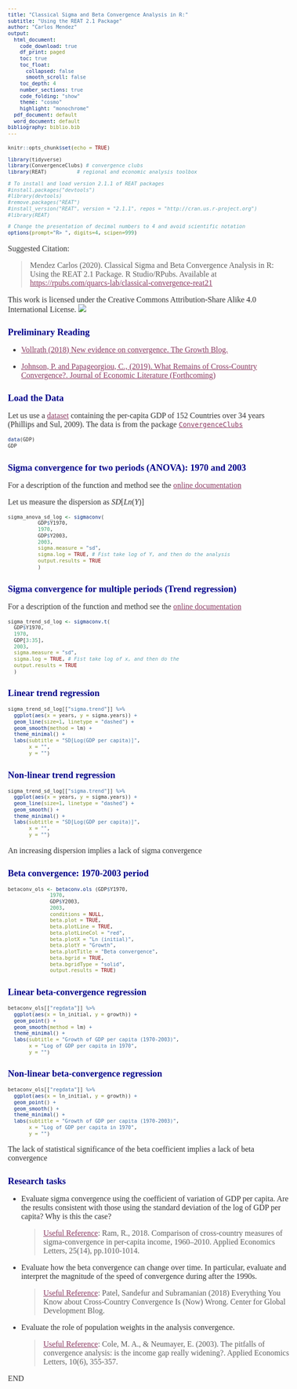 ```yaml
---
title: "Classical Sigma and Beta Convergence Analysis in R:"
subtitle: "Using the REAT 2.1 Package"
author: "Carlos Mendez"
output:
  html_document:
    code_download: true
    df_print: paged
    toc: true
    toc_float:
      collapsed: false
      smooth_scroll: false
    toc_depth: 4
    number_sections: true
    code_folding: "show"
    theme: "cosmo"
    highlight: "monochrome"
  pdf_document: default
  word_document: default
bibliography: biblio.bib
---
```



<style>
h1.title {font-size: 18pt; color: DarkBlue;} 
body, h1, h2, h3, h4 {font-family: "Palatino", serif;}
body {font-size: 12pt;}
/* Headers */
h1,h2,h3,h4,h5,h6{font-size: 14pt; color: #00008B;}
body {color: #333333;}
a, a:hover {color: #8B3A62;}
pre {font-size: 12px;}
</style>




```r
knitr::opts_chunk$set(echo = TRUE)

library(tidyverse)
library(ConvergenceClubs) # convergence clubs
library(REAT)          # regional and economic analysis toolbox

# To install and load version 2.1.1 of REAT packages
#install.packages("devtools")
#library(devtools)
#remove.packages("REAT")
#install_version("REAT", version = "2.1.1", repos = "http://cran.us.r-project.org")
#library(REAT)

# Change the presentation of decimal numbers to 4 and avoid scientific notation
options(prompt="R> ", digits=4, scipen=999)
```



Suggested Citation: 

> Mendez Carlos (2020). Classical Sigma and Beta Convergence Analysis in R: Using the REAT 2.1 Package. R Studio/RPubs. Available at <https://rpubs.com/quarcs-lab/classical-convergence-reat21>

This work is licensed under the Creative Commons Attribution-Share Alike 4.0 International License. 
![](License.png)


# Preliminary Reading

- [Vollrath (2018) New evidence on convergence. The Growth Blog.](https://growthecon.com/blog/Convergence/) 

- [Johnson, P. and Papageorgiou, C., (2019). What Remains of Cross-Country Convergence?. Journal of Economic Literature (Forthcoming) ](https://mpra.ub.uni-muenchen.de/id/eprint/89355)

# Load the Data

Let us use a [dataset](https://rdrr.io/cran/ConvergenceClubs/man/GDP.html) containing the per-capita GDP of 152 Countries over 34 years (Phillips and Sul, 2009). The data is from the package [`ConvergenceClubs`](https://rdrr.io/cran/ConvergenceClubs/api/)

```r
data(GDP)
GDP
```


# Sigma convergence for two periods (ANOVA): 1970 and 2003 

For a description of the function and method see the [online documentation](https://rdrr.io/cran/REAT/man/sigmaconv.html)

Let us measure the dispersion as $SD[Ln(Y)]$


```r
sigma_anova_sd_log <- sigmaconv(
          GDP$Y1970,
          1970,
          GDP$Y2003,
          2003,
          sigma.measure = "sd",
          sigma.log = TRUE, # Fist take log of Y, and then do the analysis
          output.results = TRUE
          )
```

# Sigma convergence for multiple periods (Trend regression) 
 
For a description of the function and method see the [online documentation](https://rdrr.io/cran/REAT/man/sigmaconv.t.html)

```r
sigma_trend_sd_log <- sigmaconv.t(
  GDP$Y1970,
  1970,
  GDP[3:35],
  2003,
  sigma.measure = "sd",
  sigma.log = TRUE, # Fist take log of x, and then do the
  output.results = TRUE
  )
```

## Linear trend regression

```r
sigma_trend_sd_log[["sigma.trend"]] %>% 
  ggplot(aes(x = years, y = sigma.years)) +
  geom_line(size=1, linetype = "dashed") + 
  geom_smooth(method = lm) + 
  theme_minimal() +
  labs(subtitle = "SD[Log(GDP per capita)]",
       x = "",
       y = "")
```

## Non-linear trend regression

```r
sigma_trend_sd_log[["sigma.trend"]] %>% 
  ggplot(aes(x = years, y = sigma.years)) +
  geom_line(size=1, linetype = "dashed") + 
  geom_smooth() + 
  theme_minimal() +
  labs(subtitle = "SD[Log(GDP per capita)]",
       x = "",
       y = "")
```


An increasing dispersion implies a lack of sigma convergence


# Beta convergence: 1970-2003 period


```r
betaconv_ols <- betaconv.ols (GDP$Y1970,
              1970,
              GDP$Y2003,
              2003,
              conditions = NULL, 
              beta.plot = TRUE,
              beta.plotLine = TRUE, 
              beta.plotLineCol = "red", 
              beta.plotX = "Ln (initial)", 
              beta.plotY = "Growth", 
              beta.plotTitle = "Beta convergence", 
              beta.bgrid = TRUE, 
              beta.bgridType = "solid",
              output.results = TRUE)
```


## Linear beta-convergence regression

```r
betaconv_ols[["regdata"]] %>% 
  ggplot(aes(x = ln_initial, y = growth)) +
  geom_point() +
  geom_smooth(method = lm) + 
  theme_minimal() +
  labs(subtitle = "Growth of GDP per capita (1970-2003)",
       x = "Log of GDP per capita in 1970",
       y = "")
```

## Non-linear beta-convergence regression

```r
betaconv_ols[["regdata"]] %>% 
  ggplot(aes(x = ln_initial, y = growth)) +
  geom_point() +
  geom_smooth() + 
  theme_minimal() +
  labs(subtitle = "Growth of GDP per capita (1970-2003)",
       x = "Log of GDP per capita in 1970",
       y = "")
```


The lack of statistical significance of the beta coefficient implies a lack of beta convergence


# Research tasks

- Evaluate sigma convergence using the coefficient of variation of GDP per capita. Are the results consistent with those using the standard deviation of the log of GDP per capita? Why is this the case?

    > [Useful Reference](https://www.tandfonline.com/doi/abs/10.1080/13504851.2017.1391992): Ram, R., 2018. Comparison of cross-country measures of sigma-convergence in per-capita income, 1960–2010. Applied Economics Letters, 25(14), pp.1010-1014.

- Evaluate how the beta convergence can change over time. In particular, evaluate and interpret the magnitude of the speed of convergence during after the 1990s.

    > [Useful Reference](https://growthecon.com/blog/Convergence/): Patel, Sandefur and Subramanian (2018) Everything You Know about Cross-Country Convergence Is (Now) Wrong. Center for Global Development Blog.

- Evaluate the role of population weights in the analysis convergence.

    > [Useful Reference](http://eprints.lse.ac.uk/00000603/01/AppliedEconomicsLetters_10(6).pdf): Cole, M. A., & Neumayer, E. (2003). The pitfalls of convergence analysis: is the income gap really widening?. Applied Economics Letters, 10(6), 355-357.

END
